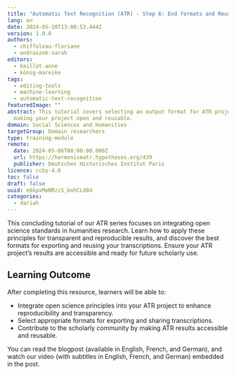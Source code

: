 ```yaml
---
title: "Automatic Text Recognition (ATR) - Step 6: End formats and Reusability"
lang: en
date: 2024-05-10T13:08:53.444Z
version: 1.0.0
authors:
  - chiffoleau-floriane
  - ondraszek-sarah
editors:
  - baillot-anne
  - könig-mareike
tags:
  - editing-tools
  - machine-learning
  - automatic-text-recognition
featuredImage: ""
abstract: This tutorial covers selecting an output format for ATR projects and
  making your project open and reusable.
domain: Social Sciences and Humanities
targetGroup: Domain researchers
type: training-module
remote:
  date: 2024-05-06T08:00:00.000Z
  url: https://harmoniseatr.hypotheses.org/439
  publisher: Deutsches Historisches Institut Paris
licence: ccby-4.0
toc: false
draft: false
uuid: e6kpxMoNRziS_bohCLd8d
categories:
  - dariah
---
```


This concluding tutorial of our ATR series focuses on integrating open science standards in humanities research. Learn how to apply these principles for transparent and reproducible results, and discover the best formats for exporting and reusing your transcriptions. Ensure your ATR project’s results are accessible and ready for future scholarly use.

## Learning Outcome

After completing this resource, learners will be able to:

- Integrate open science principles into your ATR project to enhance reproducibility and transparency.
- Select appropriate formats for exporting and sharing transcriptions.
- Contribute to the scholarly community by making ATR results accessible and reusable.

You can read the blogpost (available in English, French, and German), and watch our video (with subtitles in English, French, and German) embedded in the post.

<ExternalResource title="Interested in learning more?" subtitle="Check out &quot;Automatic Text Recognition - Step 6: End Formats and Reusability&quot;" url="https://harmoniseatr.hypotheses.org/439" />
